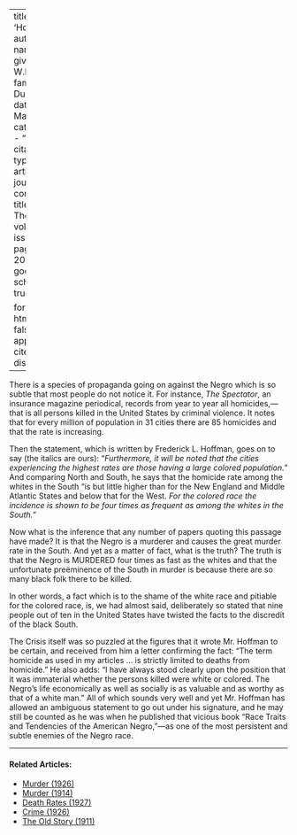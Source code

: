 
---
title: 'Homicides'
author:
  - name:
      given: W.E.B.
      family: Du Bois
date: Mar. 1921
categories: 
  - ""
citation: 
  type: article-journal
  container-title: The Crisis
  volume: 23
  issue: 5
  page: 200-201
google-scholar: true

format:
  html:
    toc: false
    appendix-cite-as: display
---


There is a species of propaganda going on against the Negro which is so subtle that most people do not notice it. For instance, *The Spectator*, an insurance magazine periodical, records from year to year all homicides,---that is all persons killed in the United States by criminal violence. It notes that for every million of population in 31 cities there are 85 homicides and that the rate is increasing. 

Then the statement, which is written by Frederick L. Hoffman, goes on to say (the italics are ours): "*Furthermore, it will be noted that the cities experiencing the highest rates are those having a large colored population.*" And comparing North and South, he says that the homicide rate among the whites in the South "is but little higher than for the New England and Middle Atlantic States and below that for the West. *For the colored race the incidence is shown to be four times as frequent as among the whites in the South.*" 

Now what is the inference that any number of papers quoting this passage have made? It is that the Negro is a murderer and causes the great murder rate in the South. And yet as a matter of fact, what is the truth? The truth is that the Negro is MURDERED four times as fast as the whites and that the unfortunate preëminence of the South in murder is because there are so many black folk there to be killed. 

In other words, a fact which is to the shame of the white race and pitiable for the colored race, is, we had almost said, deliberately so stated that nine people out of ten in the United States have twisted the facts to the discredit of the black South. 

<span class="crisis-title">The Crisis</span> itself was so puzzled at the figures that it wrote Mr. Hoffman to be certain, and received from him a letter confirming the fact: "The term homicide as used in my articles … is strictly limited to deaths from homicide." He also adds: "I have always stood clearly upon the position that it was immaterial whether the persons killed were white or colored. The Negro's life economically as well as socially is as valuable and as worthy as that of a white man." All of which sounds very well and yet Mr. Hoffman has allowed an ambiguous statement to go out under his signature, and he may still be counted as he was when he published that vicious book "Race Traits and Tendencies of the American Negro,"---as one of the most persistent and subtle enemies of the Negro race.

<!-- Similar articles start here -->
<div  class="clear-wrap"></div>
<hr>
#### Related Articles:

* [Murder (1926)](/Volumes/32/03/murder.html)
* [Murder (1914)](/Volumes/09/02/murder.html)
* [Death Rates (1927)](/Volumes/34/08/death_rates.html)
* [Crime (1926)](/Volumes/32/01/crime.html)
* [The Old Story (1911)](/Volumes/01/03/old_story.html)

<!-- Similar articles end here -->